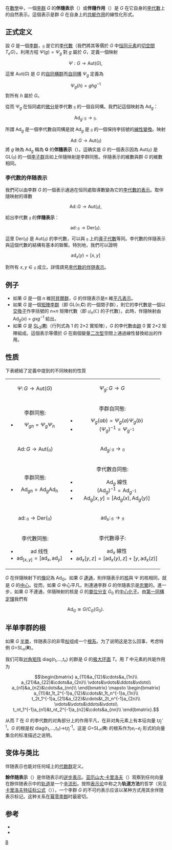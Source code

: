 在[[數學|數學]]中，一個[[李群|李群]] ''G'' 的'''伴隨表示'''（{{lang|en|adjoint representation}}）或'''伴隨作用'''（{{lang|en|adjoint action}}）是 ''G'' 在它自身的[[李代數|李代數]]上的自然表示。這個表示是群 ''G'' 在自身上的[[共軛_(群論)|共軛]][[群作用|作用]]的線性化形式。

==正式定义==

設 ''G'' 是一個[[李群|李群]]，<math>\mathfrak g</math> 是它的[[李代數|李代數]]（我們將其等價於 ''G'' 中[[恒同元素|恒同元素]]的[[切空間|切空間]] ''T''<sub>''e''</sub>''G''）。利用方程 <math>\Psi(g)= \Psi_g</math> 對 ''g'' 屬於 ''G''，定義一個映射

:<math>\Psi : G \to \mathrm{Aut}(G),\,</math>

這里 <math>\mathrm{Aut}(G)</math> 是 ''G'' 的[[自同構群|自同構群]]而[[自同構|自同構]] <math>\Psi_g</math> 定義為

:<math>\Psi_g(h) = ghg^{-1}\,</math> 對所有 ''h'' 屬於 ''G''。

從而 Ψ<sub>''g''</sub> 在恒同處的[[前推_(微分)|微分]]是李代數 <math>\mathfrak g</math> 的一個自同構。我們記這個映射為 Ad<sub>''g''</sub>：

:<math>\mathrm{Ad}_g\colon \mathfrak g \to \mathfrak g.\,</math>

所謂 Ad<sub>''g''</sub> 是一個李代數自同構是說 Ad<sub>''g''</sub> 是 <math>\mathfrak g</math> 的一個保持李括號的[[線性變換|線性變換]]。映射
:<math>\mathrm{Ad}\colon G \to \mathrm{Aut}(\mathfrak g)</math>
將 ''g'' 映為 Ad<sub>''g''</sub> 稱為 '''G''' 的'''伴隨表示'''（{{lang|en|adjoint representation}}）。這确实是 ''G'' 的一個表示因為 <math>\mathrm{Aut}(\mathfrak g)</math> 是 <math>\mathrm{GL}(\mathfrak g)</math> 的一個[[李子群|李子群]]且如上伴隨映射是李群同態。伴隨表示的維數與群 ''G'' 的維數相同。

===李代数的伴随表示===
我們可以由李群 ''G'' 的一個表示通過在恒同處取導數變為它的[[李代數的表示|李代數的表示]]。取伴隨映射的導數

:<math>\mathrm{Ad}\colon G \to \mathrm{Aut}(\mathfrak g),\,</math>

給出李代數 <math>\mathfrak g</math> 的'''伴隨表示'''：

:<math>\mathrm{ad}\colon \mathfrak g \to \mathrm{Der}(\mathfrak g).\,</math>

這里 <math>\mathrm{Der}(\mathfrak g)</math> 是 <math>\mathrm{Aut}(\mathfrak g)</math> 的李代數，可以與 <math>\mathfrak g</math> 上的[[微分代數#李代數上的導子|導子代數]]等同。李代數的伴隨表示與這個代數的結構有基本的聯繫。特別地，我們可以證明

:<math>\mathrm{ad}_x(y) = [x,y]\,</math>

對所有 <math>x,y \in \mathfrak g</math> 成立。詳情請見[[李代数的伴随表示|李代数的伴随表示]]。

==例子 ==

*如果 ''G'' 是一個 ''n'' 維[[阿貝爾群|阿貝爾群]]，''G'' 的伴隨表示是''n'' 維[[平凡表示|平凡表示]]。
*如果 ''G'' 是一個[[矩陣李群|矩陣李群]]（即 GL(''n'','''C''') 的一個閉子群），則它的李代數是一個以[[交換子|交換子]]作李括號的 ''n''×''n'' 矩陣代數（即 <math>\mathfrak{gl}_n(\mathbb C)</math> 的子代數）。此時，伴隨映射由 Ad<sub>''g''</sub>(''x'') = ''gxg''<sup>−1</sup> 給出。
*如果 ''G'' 是 [[SL2(R)|SL<sub>2</sub>('''R''')]]（行列式為 1 的 2×2 實矩陣），''G'' 的李代數由[[跡|跡]] 0 實 2×2 矩陣組成。這個表示等價於 ''G'' 在兩個變量[[二次型|二次型]]空間上通過線性替換給出的作用。

== 性质 ==
下表總結了定義中提到的不同映射的性質
{| align=center border=1 cellpadding=2 style="border: solid 1pt black; border-collapse: collapse;"
| align=center | <math>\Psi\colon G \to \mathrm{Aut}(G)\,</math>
| align=center | <math>\Psi_g\colon G \to G\,</math>
|-
| valign=top | 李群同態:
<ul>
 <li><math>\Psi_{gh} = \Psi_g\Psi_h</math></li>
</ul>
| valign=top | 李群自同態:
<ul>
 <li><math>\Psi_g(ab) = \Psi_g(a)\Psi_g(b)</math></li>
 <li><math>(\Psi_g)^{-1} = \Psi_{g^{-1}}</math></li>
</ul>
|-
| align=center | <math>\mathrm{Ad}\colon G \to \mathrm{Aut}(\mathfrak g)</math>
| align=center | <math>\mathrm{Ad}_g\colon \mathfrak g \to \mathfrak g</math>
|-
| valign=top | 李群同態:
<ul>
 <li><math>\mathrm{Ad}_{gh} = \mathrm{Ad}_g\mathrm{Ad}_h</math></li>
</ul>
| valign=top | 李代數自同態:
<ul>
 <li><math>\mathrm{Ad}_g</math> 線性
 <li><math>(\mathrm{Ad}_g)^{-1} = \mathrm{Ad}_{g^{-1}}</math>
 <li><math>\mathrm{Ad}_g[x,y] = [\mathrm{Ad}_g(x),\mathrm{Ad}_g(y)]</math>
</ul>
|-
| align=center | <math>\mathrm{ad}\colon \mathfrak g \to \mathrm{Der}(\mathfrak g)</math>
| align=center | <math>\mathrm{ad}_x\colon \mathfrak g \to \mathfrak g</math>
|-
| valign=top | 李代數同態:
<ul>
 <li><math>\mathrm{ad}</math> 线性</li>
 <li><math>\mathrm{ad}_{[x,y]} = [\mathrm{ad}_x,\mathrm{ad}_y]</math></li>
</ul>
| valign=top | 李代數導子:
<ul>
 <li><math>\mathrm{ad}_x</math> 線性
 <li><math>\mathrm{ad}_x[y,z] = [\mathrm{ad}_x(y),z] + [y,\mathrm{ad}_x(z)]</math>
</ul>
|}

''G'' 在伴隨映射下的[[像_(数学)|像]]記為 Ad<sub>''G''</sub>。如果 ''G'' [[連通空間|連通]]，則伴隨表示的[[核_(群論)|核]]與 Ψ 的核相同，就是 ''G'' 的[[中心_(群論)|中心]]。從而，如果 ''G'' 中心平凡，則連通李群 ''G'' 的伴隨表示是[[忠實表示|忠實]]的。進一步，如果 ''G'' 不連通，伴隨映射的核是 ''G'' 的[[單位分支|單位分支]] ''G''<sub>0</sub> 的[[中心化子|中心化子]]。由[[第一同構定理|第一同構定理]]我們有

:<math>\mathrm{Ad}_G \cong G/C_G(G_0).\,</math>

== 半单李群的根 ==

如果 ''G'' [[半單群|半單]]，伴随表示的非零[[权_(表示论)|权]]组成一个[[根系|根系]]。为了说明这是怎么回事，考虑特例 ''G''=SL<sub>''n''</sub>('''R''')。

我们可取[[对角矩阵|对角矩阵]] diag(''t''<sub>1</sub>,...,''t''<sub>''n''</sub>) 的群是 ''G'' 的[[极大环面|极大环面]] ''T''。用 ''T'' 中元素的共轭作用为
:<math>\begin{bmatrix}
a_{11}&a_{12}&\cdots&a_{1n}\\
a_{21}&a_{22}&\cdots&a_{2n}\\
\vdots&\vdots&\ddots&\vdots\\
a_{n1}&a_{n2}&\cdots&a_{nn}\\
\end{bmatrix}
\mapsto
\begin{bmatrix}
a_{11}&t_1t_2^{-1}a_{12}&\cdots&t_1t_n^{-1}a_{1n}\\
t_2t_1^{-1}a_{21}&a_{22}&\cdots&t_2t_n^{-1}a_{2n}\\
\vdots&\vdots&\ddots&\vdots\\
t_nt_1^{-1}a_{n1}&t_nt_2^{-1}a_{n2}&\cdots&a_{nn}\\
\end{bmatrix}.
</math>

从而 ''T'' 在 ''G'' 的李代数的对角部分上的作用平凡，在非对角元素上有本征向量 ''t''<sub>''i''</sub>''t''<sub>''j''</sub><sup>-1</sup>。''G'' 的根是权 
diag(''t''<sub>1</sub>,...,''t''<sub>''n''</sub>)→''t''<sub>''i''</sub>''t''<sub>''j''</sub><sup>-1</sup>。这是 ''G''=SL<sub>''n''</sub>('''R''') 的根系作为''e''<sub>''i''</sub>−''e''<sub>''j''</sub> 形式的向量集合的标准描述之说明。

== 变体与类比 ==
伴随表示也能对任何域上的[[代数群|代数群]]定义。

'''餘伴随表示'''（{{lang|en|co-adjoint representation}}）是伴随表示的[[对偶表示|逆步表示]]。[[亚历山大·卡里洛夫|亚历山大·卡里洛夫]]（{{lang|en|Alexandre Kirillov}}）观察到任何向量在餘伴随表示中的[[轨道_(群论)|轨道]]是一个[[辛流形|辛流形]]。按照[[表示论|表示论]]中称之为'''轨道方法'''的哲学（另见[[卡里洛夫特征标公式|卡里洛夫特征标公式]]（{{lang|en|Kirillov character formula}}）），一个李群 ''G'' 的不可约表示应该以某种方式用其余伴随表示标记。这种关系在[[幂零李群|幂零李群]]时最密切。

==参考==
*{{Citation
| last=Fulton
| first=William
| author-link=William Fulton
| last2=Harris
| first2=Joe
| author2-link=Joe Harris (mathematician)
| title=Representation theory. A first course
| publisher=[[Springer-Verlag|Springer-Verlag]]
| location=New York
| series=[[Graduate_Texts_in_Mathematics|Graduate Texts in Mathematics]], Readings in Mathematics
| isbn=978-0-387-97495-8
| id={{MathSciNet | id = 1153249}}, ISBN 978-0-387-97527-6
| year=1991
| volume=129}}
*{{Citation
| last=Hall
| first=Brian C. 
| title=Lie Groups, Lie Algebras, and Representations An Elementary Introduction
| publisher=[[Springer-Verlag|Springer-Verlag]]( reprinted by World Publishing Corporation, Beijing)
| series=[[Graduate_Texts_in_Mathematics|Graduate Texts in Mathematics]]
| isbn=978-7-5062-8297-0
| year=2004
| volume=222}}

[[Category:李群表示论|B]]